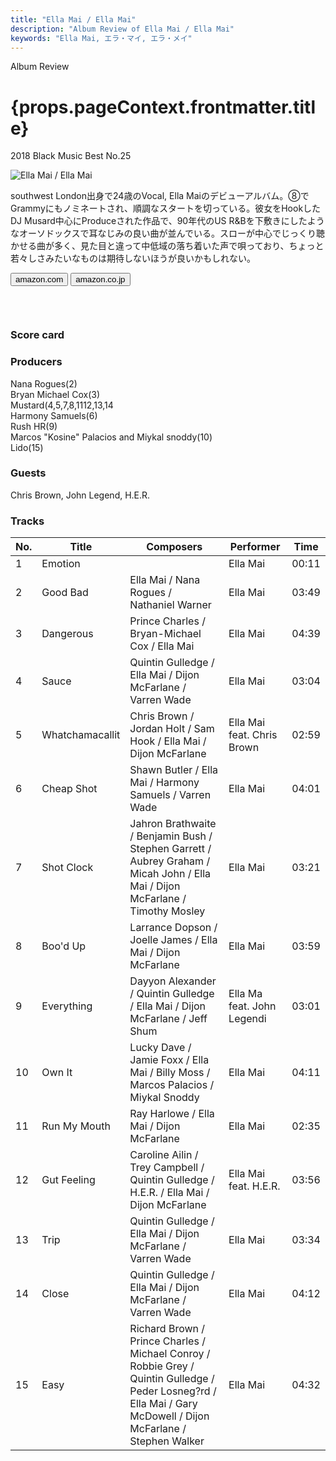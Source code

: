 ```yaml
---
title: "Ella Mai / Ella Mai"
description: "Album Review of Ella Mai / Ella Mai"
keywords: "Ella Mai, エラ・マイ, エラ・メイ"
---
```





<p className="largeP">Album Review</p>
<h1 className="h1--no--margin">{props.pageContext.frontmatter.title}</h1>
<p className="largeP">
  <Link to="/best50/2018/">2018 Black Music Best No.25</Link>
</p>

<Row  className="image-card-group">
	<Column colMd={"3"} colLg={"4"} noGutterMdLeft="">
       <ImageCard>

![Ella Mai / Ella Mai](../../images/cd/ellamai1L.jpg) 

</ImageCard>
	</Column>
	<Column colMd={"4"} colLg={"8"} noGutterMdLeft="">
	<p>
	southwest London出身で24歳のVocal, Ella Maiのデビューアルバム。⑧でGrammyにもノミネートされ、順調なスタートを切っている。彼女をHookしたDJ Musard中心にProduceされた作品で、90年代のUS R&Bを下敷きにしたようなオーソドックスで耳なじみの良い曲が並んでいる。スローが中心でじっくり聴かせる曲が多く、見た目と違って中低域の落ち着いた声で唄っており、ちょっと若々しさみたいなものは期待しないほうが良いかもしれない。
	</p>
    <div>
	  <Button className="button-right-mergin"  href="https://amzn.to/3ekoIWW" kind="primary" size="small" renderIcon={ArrowUpRight24}>
      amazon.com
    </Button>
    <Button className="button-right-mergin"  href="https://amzn.to/2zOkGqN" kind="secondary" size="small" renderIcon={ArrowUpRight24}>
      amazon.co.jp
    </Button>
	</div>
	<a style="display:inline-block;overflow:hidden;background:url(https://linkmaker.itunes.apple.com/ja-jp/lockup.svg?releaseDate=2018-10-12&kind=album&bubble=apple_music&style=mono-black) no-repeat;width:180px;height:45px;" href="https://geo.music.apple.com/jp/album/ella-mai/1436555269?mt=1&app=music&ls=1&at=11lcug"></a>
	</Column>
</Row>
<Row >
	<Column colMd={"4"} colLg={"4"} noGutterMdLeft="">
<div>
  <h3>Score card</h3>
	<SliderJS1 value="5" />
  <SliderJS2 value="1" />
	<SliderJS3 value="1" />
  <SliderJS4 value="8" />
</div>
</Column>
<Column colMd={"8"} colLg={"8"} noGutterMdLeft="">
<div>
<h3>Producers</h3>
<p>
	Nana Rogues(2)
	<br/>Bryan Michael Cox(3)
	<br/>Mustard(4,5,7,8,1112,13,14
	<br/>Harmony Samuels(6)
	<br/>Rush HR(9)
	<br/>Marcos "Kosine" Palacios and Miykal snoddy(10)
	<br/>Lido(15)
</p>
<h3>Guests</h3>
<p>
	Chris Brown, John Legend, H.E.R.
</p>
</div>
</Column>
</Row>

<h3>Tracks</h3>

| No. | Title           | Composers                                                                                                                                                        | Performer                  | Time  |
| --- | --------------- | ---------------------------------------------------------------------------------------------------------------------------------------------------------------- | -------------------------- | ----- |
| 1   | Emotion         |                                                                                                                                                                  | Ella Mai                   | 00:11 |
| 2   | Good Bad        | Ella Mai / Nana Rogues / Nathaniel Warner                                                                                                                        | Ella Mai                   | 03:49 |
| 3   | Dangerous       | Prince Charles / Bryan-Michael Cox / Ella Mai                                                                                                                    | Ella Mai                   | 04:39 |
| 4   | Sauce           | Quintin Gulledge / Ella Mai / Dijon McFarlane / Varren Wade                                                                                                      | Ella Mai                   | 03:04 |
| 5   | Whatchamacallit | Chris Brown / Jordan Holt / Sam Hook / Ella Mai / Dijon McFarlane                                                                                                | Ella Mai feat. Chris Brown | 02:59 |
| 6   | Cheap Shot      | Shawn Butler / Ella Mai / Harmony Samuels / Varren Wade                                                                                                          | Ella Mai                   | 04:01 |
| 7   | Shot Clock      | Jahron Brathwaite / Benjamin Bush / Stephen Garrett / Aubrey Graham / Micah John / Ella Mai / Dijon McFarlane / Timothy Mosley                                   | Ella Mai                   | 03:21 |
| 8   | Boo'd Up        | Larrance Dopson / Joelle James / Ella Mai / Dijon McFarlane                                                                                                      | Ella Mai                   | 03:59 |
| 9   | Everything      | Dayyon Alexander / Quintin Gulledge / Ella Mai / Dijon McFarlane / Jeff Shum                                                                                     | Ella Ma feat. John Legendi | 03:01 |
| 10  | Own It          | Lucky Dave / Jamie Foxx / Ella Mai / Billy Moss / Marcos Palacios / Miykal Snoddy                                                                                | Ella Mai                   | 04:11 |
| 11  | Run My Mouth    | Ray Harlowe / Ella Mai / Dijon McFarlane                                                                                                                         | Ella Mai                   | 02:35 |
| 12  | Gut Feeling     | Caroline Ailin / Trey Campbell / Quintin Gulledge / H.E.R. / Ella Mai / Dijon McFarlane                                                                          | Ella Mai feat. H.E.R.      | 03:56 |
| 13  | Trip            | Quintin Gulledge / Ella Mai / Dijon McFarlane / Varren Wade                                                                                                      | Ella Mai                   | 03:34 |
| 14  | Close           | Quintin Gulledge / Ella Mai / Dijon McFarlane / Varren Wade                                                                                                      | Ella Mai                   | 04:12 |
| 15  | Easy            | Richard Brown / Prince Charles / Michael Conroy / Robbie Grey / Quintin Gulledge / Peder Losneg?rd / Ella Mai / Gary McDowell / Dijon McFarlane / Stephen Walker | Ella Mai                   | 04:32 |
